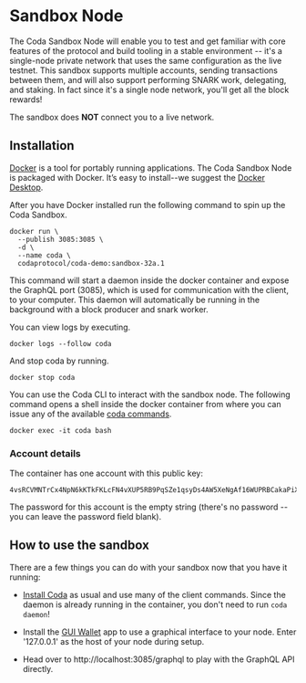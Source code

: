 
# Sandbox Node

The Coda Sandbox Node will enable you to test and get familiar with core features of the protocol and build tooling in a stable environment -- it's a single-node private network that uses the same configuration as the live testnet. This sandbox supports multiple accounts, sending transactions between them, and will also support performing SNARK work, delegating, and staking. In fact since it's a single node network, you'll get all the block rewards!

<Alert>

The sandbox does **NOT** connect you to a live network.

</Alert>

## Installation

[Docker](https://www.docker.com) is a tool for portably running applications. The Coda Sandbox Node is packaged with Docker. It’s easy to install--we suggest the [Docker Desktop](https://www.docker.com/products/docker-desktop).

After you have Docker installed run the following command to spin up the Coda Sandbox.

```
docker run \
  --publish 3085:3085 \
  -d \
  --name coda \
  codaprotocol/coda-demo:sandbox-32a.1
```

This command will start a daemon inside the docker container and expose the GraphQL port (3085), which is used for communication with the client, to your computer. This daemon will automatically be running in the background with a block producer and snark worker.

You can view logs by executing.

```
docker logs --follow coda
```

And stop coda by running.

```
docker stop coda
```

You can use the Coda CLI to interact with the sandbox node. The following command opens a shell inside the docker container from where you can issue any of the available [coda commands](/docs/cli-reference).

```
docker exec -it coda bash
```

### Account details

The container has one account with this public key:

```
4vsRCVMNTrCx4NpN6kKTkFKLcFN4vXUP5RB9PqSZe1qsyDs4AW5XeNgAf16WUPRBCakaPiXcxjp6JUpGNQ6fdU977x5LntvxrSg11xrmK6ZDaGSMEGj12dkeEpyKcEpkzcKwYWZ2Yf2vpwQP
```

The password for this account is the empty string (there's no password -- you can leave the password field blank).

## How to use the sandbox

There are a few things you can do with your sandbox now that you have it running:

- [Install Coda](/docs/getting-started#installation) as usual and use many of the client commands. Since the daemon is already running in the container, you don't need to run `coda daemon`!

- Install the [GUI Wallet](/docs/gui-wallet) app to use a graphical interface to your node. Enter '127.0.0.1' as the host of your node during setup.

- Head over to http://localhost:3085/graphql to play with the GraphQL API directly.
